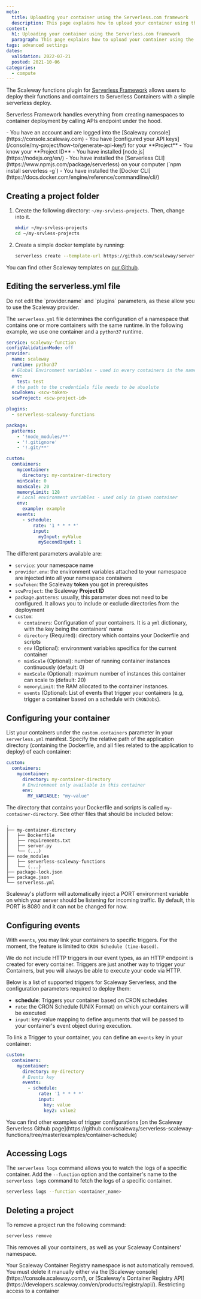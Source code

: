 ```yaml
---
meta:
  title: Uploading your container using the Serverless.com framework
  description: This page explains how to upload your container using the Serverless.com framework.
content:
  h1: Uploading your container using the Serverless.com framework
  paragraph: This page explains how to upload your container using the Serverless.com framework.
tags: advanced settings
dates:
  validation: 2022-07-21
  posted: 2021-10-06
categories:
  - compute
---
```


The Scaleway functions plugin for [Serverless Framework](https://serverless.com/) allows users to deploy their functions and containers to Serverless Containers with a simple serverless deploy.

Serverless Framework handles everything from creating namespaces to container deployment by calling APIs endpoint under the hood.

<Message type="requirement">
  - You have an account and are logged into the [Scaleway console](https://console.scaleway.com)  
  - You have [configured your API keys](/console/my-project/how-to/generate-api-key/) for your **Project**
  - You know your **Project ID**
  - You have installed [node.js](https://nodejs.org/en/)
  - You have installed the [Serverless CLI](https://www.npmjs.com/package/serverless) on your computer (`npm install serverless -g`)
  - You have installed the [Docker CLI](https://docs.docker.com/engine/reference/commandline/cli/)
</Message>

## Creating a project folder

1. Create the following directory: `~/my-srvless-projects`. Then, change into it.
    ```bash
    mkdir ~/my-srvless-projects
    cd ~/my-srvless-projects
    ```

2. Create a simple docker template by running: 
    ```bash
    serverless create --template-url https://github.com/scaleway/serverless-scaleway-functions/tree/master/examples/container-schedule --path myService
    ```

You can find other Scaleway templates on [our Github](https://github.com/scaleway/serverless-scaleway-functions/tree/master/examples).

## Editing the serverless.yml file

<Message type="important">
  Do not edit the `provider.name` and `plugins` parameters, as these allow you to use the Scaleway provider.
</Message>

The `serverless.yml` file determines the configuration of a namespace that contains one or more containers with the same runtime. In the following example, we use one container and a `python37` runtime.

```yml
service: scaleway-function
configValidationMode: off
provider:
  name: scaleway
  runtime: python37
  # Global Environment variables - used in every containers in the namespace
  env:
    test: test
  # the path to the credentials file needs to be absolute
  scwToken: <scw-token>
  scwProject: <scw-project-id>

plugins:
  - serverless-scaleway-functions

package:
  patterns:
    - '!node_modules/**'
    - '!.gitignore'
    - '!.git/**'

custom:
  containers:
    mycontainer:
      directory: my-container-directory
    minScale: 0
    maxScale: 20
    memoryLimit: 128
    # Local environment variables - used only in given container
    env: 
      example: example
    events:
      - schedule:
          rate: '1 * * * *'
          input:
            myInput: myValue
            mySecondInput: 1
``` 

The different parameters available are:
- `service`: your namespace name
- `provider.env`: the environment variables attached to your namespace are injected into all your namespace containers
- `scwToken`: the Scaleway **token** you got in prerequisites
- `scwProject`: the Scaleway **Project ID** 
- `package.patterns`: usually, this parameter does not need to be configured. It allows you to include or exclude directories from the deployment
- `custom`: 
  - `containers`: Configuration of your containers. It is a `yml` dictionary, with the key being the containers' name
  - `directory` (Required): directory which contains your Dockerfile and scripts
  - `env` (Optional): environment variables specifics for the current container
  - `minScale` (Optional): number of running container instances continuously (default: 0)
  - `maxScale` (Optional): maximum number of instances this container can scale to (default: 20)
  - `memoryLimit`: the RAM allocated to the container instances. 
  - `events` (Optional): List of events that trigger your containers (e.g, trigger a container based on a schedule with `CRONJobs`). 

## Configuring your container 

List your containers under the `custom.containers` parameter in your `serverless.yml` manifest.
Specify the relative path of the application directory (containing the Dockerfile, and all files related to the application to deploy) of each container:

```yml
custom:
  containers:
    mycontainer:
      directory: my-container-directory
      # Environment only available in this container 
      env:
        MY_VARIABLE: "my-value"
```

The directory that contains your Dockerfile and scripts is called `my-container-directory`. See other files that should be included below:

```
.
├── my-container-directory
│   ├── Dockerfile
│   ├── requirements.txt
│   ├── server.py
│   └── (...)
├── node_modules
│   ├── serverless-scaleway-functions
│   └── (...)
├── package-lock.json
├── package.json
└── serverless.yml
```

<Message type="note">
  Scaleway's platform will automatically inject a PORT environment variable on which your server should be listening for incoming traffic. By default, this PORT is 8080 and it can not be changed for now.
</Message>


## Configuring events

With `events`, you may link your containers to specific triggers. For the moment, the feature is limited to `CRON Schedule (time-based)`.

<Message type="note">
  We do not include HTTP triggers in our event types, as an HTTP endpoint is created for every container. Triggers are just another way to trigger your Containers, but you will always be able to execute your code via HTTP.
</Message>

Below is a list of supported triggers for Scaleway Serverless, and the configuration parameters required to deploy them:
  - **schedule**: Triggers your container based on CRON schedules
  - `rate`: the CRON Schedule (UNIX Format) on which your containers will be executed
  - `input`: key-value mapping to define arguments that will be passed to your container's event object during execution.

To link a Trigger to your container, you can define an `events` key in your container:

```yml
custom:
  containers:
    mycontainer:
      directory: my-directory
      # Events key
      events:
        - schedule:
            rate: '1 * * * *'
            input:
              key: value
              key2: value2
```

<Message type="tip">
  You can find other examples of trigger configurations [on the Scaleway Serverless Github page](https://github.com/scaleway/serverless-scaleway-functions/tree/master/examples/container-schedule)
</Message>

## Accessing Logs

The `serverless logs` command allows you to watch the logs of a specific container.
Add the `--function` option and the container's name to the `serverless logs` command to fetch the logs of a specific container.

```bash
serverless logs --function <container_name>
```

## Deleting a project

To remove a project run the following command:

```bash
serverless remove
```

This removes all your containers, as well as your Scaleway Containers' namespace.

<Message type="note">
  Your Scaleway Container Registry namespace is not automatically removed. You must delete it manually either via the [Scaleway console](https://console.scaleway.com/), or [Scaleway's Container Registry API](https://developers.scaleway.com/en/products/registry/api/).
</Message>

<Navigation title="See Also">
  <PreviousButton to="/compute/containers/api-cli/restricting-access-to-a-container/">Restricting access to a container</PreviousButton>
</Navigation>
